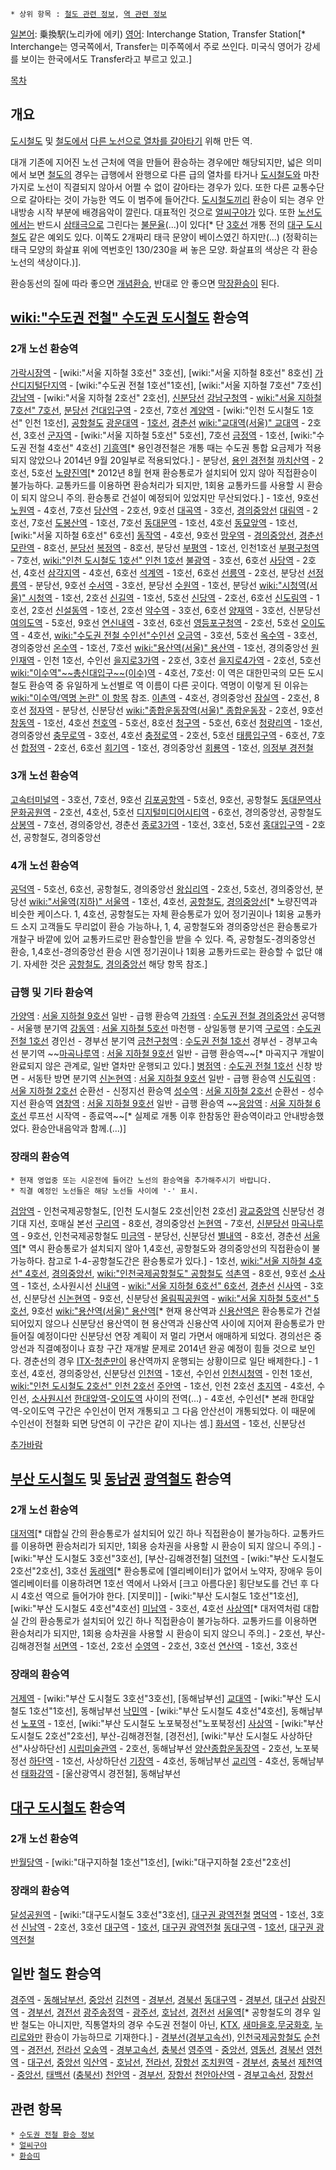  * 상위 항목 : [[철도 관련 정보]], [[역 관련 정보]]

[[일본어]]: 乗換駅(노리카에 에키)
[[영어]]: Interchange Station, Transfer Station[* Interchange는 영국쪽에서, Transfer는 미주쪽에서 주로 쓰인다. 미국식 영어가 강세를 보이는 한국에서도 Transfer라고 부르고 있고.]

[[목차]]

== 개요 ==
[[도시철도]] 및 [[철도]]에서 [[환승|다른 노선으로 열차를 갈아타기]] 위해 만든 역.

대개 기존에 지어진 노선 근처에 역을 만들어 환승하는 경우에만 해당되지만, 넓은 의미에서 보면 [[철도]]의 경우는 급행에서 완행으로 다른 급의 열차를 타거나 [[도시철도]]와 마찬가지로 노선이 직결되지 않아서 어쩔 수 없이 갈아타는 경우가 있다. 또한 다른 교통수단으로 갈아타는 것이 가능한 역도 이 범주에 들어간다. 
[[도시철도]]끼리 환승이 되는 경우 안내방송 시작 부분에 배경음악이 깔린다. 대표적인 것으로 [[얼씨구야]]가 있다. 또한 [[노선도]]에서는 반드시 [[태극|삼태극]]으로 그린다는 [[불문율]](...)이 있다[* 단 [[대구 도시철도 3호선|3호선]] 개통 전의 [[대구 도시철도]] 같은 예외도 있다. 이쪽도 2개짜리 태극 문양이 베이스였긴 하지만(...) (정확히는 태극 모양의 화살표 위에 역번호인 130/230을 써 놓은 모양. 화살표의 색상은 각 환승 노선의 색상이다.)].

환승동선의 질에 따라 좋으면 [[개념환승]], 반대로 안 좋으면 [[막장환승]]이 된다. 

== [[wiki:"수도권 전철" 수도권 도시철도]] 환승역 ==
=== 2개 노선 환승역 ===
[[가락시장역]] - [wiki:"서울 지하철 3호선" 3호선], [wiki:"서울 지하철 8호선" 8호선]
[[가산디지털단지역]] - [wiki:"수도권 전철 1호선"1호선], [wiki:"서울 지하철 7호선" 7호선]
[[강남역]] - [wiki:"서울 지하철 2호선" 2호선], [[신분당선]]
[[강남구청역]] - [[wiki:"서울 지하철 7호선" 7호선]], [[분당선]]
[[건대입구역]] - 2호선, 7호선
[[계양역]] - [wiki:"인천 도시철도 1호선" 인천 1호선], [[공항철도]]
[[광운대역]] - [[1호선]], [[경춘선]]
[[wiki:"교대역(서울)" 교대역]] - 2호선, 3호선
[[군자역]] - [wiki:"서울 지하철 5호선" 5호선], 7호선
[[금정역]] - 1호선, [wiki:"수도권 전철 4호선" 4호선]
[[기흥역]][* 용인경전철은 개통 때는 수도권 통합 요금제가 적용되지 않았으나 2014년 9월 20일부로 적용되었다.] - 분당선, [[용인 경전철]]
[[까치산역]] - 2호선, 5호선
[[노량진역(경부선)|노량]][[노량진역(도시철도)|진역]][* 2012년 8월 현재 환승통로가 설치되어 있지 않아 직접환승이 불가능하다. 교통카드를 이용하면 환승처리가 되지만, 1회용 교통카드를 사용할 시 환승이 되지 않으니 주의. 환승통로 건설이 예정되어 있었지만 무산되었다.] - 1호선, 9호선
[[노원역]] - 4호선, 7호선
[[당산역]] - 2호선, 9호선
[[대곡역(고양)|대곡역]] - 3호선, [[경의중앙선]]
[[대림역]] - 2호선, 7호선
[[도봉산역]] - 1호선, 7호선
[[동대문역]] - 1호선, 4호선
[[동묘앞역]] - 1호선, [wiki:"서울 지하철 6호선" 6호선]
[[동작역]] - 4호선, 9호선
[[망우역]] - [[경의중앙선]], [[경춘선]]
[[모란역]] - 8호선, [[분당선]]
[[복정역]] - 8호선, 분당선
[[부평역]] - 1호선, 인천1호선
[[부평구청역]] - 7호선, [[wiki:"인천 도시철도 1호선" 인천 1호선]]
[[불광역]] - 3호선, 6호선
[[사당역]] - 2호선, 4호선
[[삼각지역]] - 4호선, 6호선
[[석계역]] - 1호선, 6호선
[[선릉역]] - 2호선, 분당선
[[선정릉역]] - 분당선, 9호선
[[수서역(지하)|수서역]] - 3호선, 분당선
[[수원역]] - 1호선, 분당선
[[wiki:"시청역(서울)" 시청역]] - 1호선, 2호선
[[신길역]] - 1호선, 5호선
[[신당역]] - 2호선, 6호선
[[신도림역]] - 1호선, 2호선
[[신설동역]] - 1호선, 2호선
[[약수역]] - 3호선, 6호선
[[양재역]] - 3호선, 신분당선
[[여의도역]] - 5호선, 9호선
[[연신내역]] - 3호선, 6호선
[[영등포구청역]] - 2호선, 5호선
[[오이도역]] - 4호선, [[wiki:"수도권 전철 수인선"수인선]]
[[오금역]] - 3호선, 5호선
[[옥수역]] - 3호선, 경의중앙선
[[온수역]] - 1호선, 7호선
[[wiki:"용산역(서울)" 용산역]] - 1호선, 경의중앙선
[[원인재역]] - 인천 1호선, 수인선
[[을지로3가역]] - 2호선, 3호선
[[을지로4가역]] - 2호선, 5호선
[[wiki:"이수역"~~총신대입구~~(이수)역]] - 4호선, 7호선: 이 역은 대한민국의 모든 도시철도 환승역 중 유일하게 노선별로 역 이름이 다른 곳이다. 역명이 이렇게 된 이유는 [[wiki:"이수역/역명 논란" 이 항목]] 참조.
[[이촌역]] - 4호선, 경의중앙선
[[잠실역]] - 2호선, 8호선
[[정자역]] - 분당선, 신분당선
[[wiki:"종합운동장역(서울)" 종합운동장]] - 2호선, 9호선
[[창동역]] - 1호선, 4호선
[[천호역]] - 5호선, 8호선
[[청구역]] - 5호선, 6호선
[[청량리역]] - 1호선, 경의중앙선
[[충무로역]] - 3호선, 4호선
[[충정로역]] - 2호선, 5호선
[[태릉입구역]] - 6호선, 7호선
[[합정역]] - 2호선, 6호선
[[회기역]] - 1호선, 경의중앙선
[[회룡역]] - 1호선, [[의정부 경전철]]

=== 3개 노선 환승역 ===
[[고속터미널역]] - 3호선, 7호선, 9호선
[[김포공항역]] - 5호선, 9호선, 공항철도
[[동대문역사문화공원역]] - 2호선, 4호선, 5호선
[[디지털미디어시티역]] - 6호선, 경의중앙선, 공항철도
[[상봉역]] - 7호선, 경의중앙선, 경춘선
[[종로3가역]] - 1호선, 3호선, 5호선
[[홍대입구역]] - 2호선, 공항철도, 경의중앙선

=== 4개 노선 환승역 ===
[[공덕역]] - 5호선, 6호선, 공항철도, 경의중앙선
[[왕십리역]] - 2호선, 5호선, 경의중앙선, 분당선
[[wiki:"서울역(지하)" 서울역]] - 1호선, 4호선, [[인천국제공항철도|공항철도]], [[수도권 전철 경의중앙선|경의중앙선]][* 노량진역과 비슷한 케이스다. 1, 4호선, 공항철도는 자체 환승통로가 있어 정기권이나 1회용 교통카드 소지 고객들도 무리없이 환승 가능하나, 1, 4, 공항철도와 경의중앙선은 환승통로가 개찰구 바깥에 있어 교통카드로만 환승할인을 받을 수 있다. 즉, 공항철도-경의중앙선 환승, 1,4호선-경의중앙선  환승 시엔 정기권이나 1회용 교통카드로는 환승할 수 없단 얘기. 자세한 것은 [[인천국제공항철도|공항철도]], [[수도권 전철 경의중앙선|경의중앙선]] 해당 항목 참조.]

=== 급행 및 기타 환승역 ===
[[가양역]] : [[서울 지하철 9호선]] 일반 - 급행 환승역
[[가좌역]] : [[수도권 전철 경의중앙선]] 공덕행 - 서울행 분기역
[[강동역]] : [[서울 지하철 5호선]] 마천행 - 상일동행 분기역
[[구로역]] : [[수도권 전철 1호선]] 경인선 - 경부선 분기역
[[금천구청역]] : [[수도권 전철 1호선]] 경부선 - 경부고속선 분기역
~~[[마곡나루역]] : [[서울 지하철 9호선]] 일반 - 급행 환승역~~[* 마곡지구 개발이 완료되지 않은 관계로, 일반 열차만 운행되고 있다.]
[[병점역]] : [[수도권 전철 1호선]] 신창 방면 - 서동탄 방면 분기역
[[신논현역]] : [[서울 지하철 9호선]] 일반 - 급행 환승역
[[신도림역]] : [[서울 지하철 2호선]] 순환선 - 신정지선 환승역
[[성수역]] : [[서울 지하철 2호선]] 순환선 - 성수지선 환승역
[[염창역]] : [[서울 지하철 9호선]] 일반 - 급행 환승역
~~[[응암역]] : [[서울 지하철 6호선]] 루프선 시작역 - 종료역~~[* 실제로 개통 이후 한참동안 환승역이라고 안내방송했었다. 환승안내음악과 함께.(...)]

=== 장래의 환승역 ===
 * 현재 영업중 또는 시운전에 들어간 노선의 환승역을 추가해주시기 바랍니다.
 * 직결 예정인 노선들은 해당 노선들 사이에 '-' 표시.
[[검암역]] - 인천국제공항철도, [인천 도시철도 2호선|인천 2호선]
[[광교중앙역]] 신분당선 경기대 지선, 호매실 본선
[[구리역]] - 8호선, 경의중앙선
[[논현역]] - 7호선, [[신분당선]]
[[마곡나루역]] - 9호선, 인천국제공항철도
[[미금역]] - 분당선, 신분당선
[[별내역]] - 8호선, 경춘선
[[서울역]][* 역시 환승통로가 설치되지 않아 1,4호선, 공항철도와 경의중앙선의 직접환승이 불가능하다. 참고로 1-4-공항철도간은 환승통로가 있다.] - 1호선, [[wiki:"서울 지하철 4호선" 4호선]], [[경의중앙선]], [[wiki:"인천국제공항철도" 공항철도]]
[[석촌역]] - 8호선, 9호선
[[소사역]] - 1호선, 소사원시선
[[신내역]] - [[wiki:"서울 지하철 6호선" 6호선]], [[경춘선]]
[[신사역]] - 3호선, 신분당선
[[신논현역]] - 9호선, 신분당선 
[[올림픽공원역]] - [[wiki:"서울 지하철 5호선" 5호선]], 9호선
[[wiki:"용산역(서울)" 용산역]][* 현재 용산역과 [[신용산역]]은 환승통로가 건설되어있지 않으나 신분당선 용산역이 현 용산역과 신용산역 사이에 지어져 환승통로가 만들어질 예정이다만 신분당선 연장 계획이 저 멀리 가면서 애매하게 되었다. 경의선은 중앙선과 직결예정이나 효창 구간 재개발 문제로 2014년 완공 예정이 힘들 것으로 보인다. 경춘선의 경우 [[ITX-청춘]]만이 용산역까지 운행되는 상황이므로 일단 배제한다.] - 1호선, 4호선, 경의중앙선, 신분당선
[[인천역]] - 1호선, 수인선
[[인천시청역]] - 인천 1호선, [[wiki:"인천 도시철도 2호선" 인천 2호선]]
[[주안역]] - 1호선, 인천 2호선
[[초지역]] - 4호선, 수인선, [[소사원시선]]
[[한대앞역]]-[[오이도역]] 사이의 전역(...) - 4호선, 수인선[* 본래 한대앞역-오이도역 구간은 수인선이 먼저 개통되고 그 다음 안산선이 개통되었다. 이 때문에 수인선이 전철화 되면 당연히 이 구간은 같이 지나는 셈.] 
[[화서역]] - 1호선, 신분당선

[[추가바람]]
== [[부산 도시철도]] 및 [[동남권]] [[광역철도]] 환승역 ==
=== 2개 노선 환승역 ===
[[대저역]][* 대합실 간의 환승통로가 설치되어 있긴 하나 직접환승이 불가능하다. 교통카드를 이용하면 환승처리가 되지만, 1회용 승차권을 사용할 시 환승이 되지 않으니 주의.] - [wiki:"부산 도시철도 3호선"3호선], [부산-김해경전철]
[[덕천역(부산)|덕천역]] - [wiki:"부산 도시철도 2호선"2호선], 3호선
[[동래역(도시철도)|동래역]][* 환승통로에 [엘리베이터]가 없어서 노약자, 장애우 등이 엘리베이터를 이용하려면 1호선 역에서 나와서 [크고 아름다운] 횡단보도를 건넌 후 다시 4호선 역으로 들어가야 한다. [지못미]] - [wiki:"부산 도시철도 1호선"1호선], [wiki:"부산 도시철도 4호선"4호선]
[[미남역]] - 3호선, 4호선
[[사상역(도시철도)|사상역]][* 대저역처럼 대합실 간의 환승통로가 설치되어 있긴 하나 직접환승이 불가능하다. 교통카드를 이용하면 환승처리가 되지만, 1회용 승차권을 사용할 시 환승이 되지 않으니 주의.] - 2호선, 부산-김해경전철
[[서면역]] - 1호선, 2호선
[[수영역(도시철도)|수영역]] - 2호선, 3호선
[[연산역(부산)|연산역]] - 1호선, 3호선

=== 장래의 환승역 ===
[[거제역]] - [wiki:"부산 도시철도 3호선"3호선], [동해남부선]
[[교대역]] - [wiki:"부산 도시철도 1호선"1호선], 동해남부선
[[낙민역]] - [wiki:"부산 도시철도 4호선"4호선], 동해남부선
[[노포역]] - 1호선, [wiki:"부산 도시철도 노포북정선"노포북정선]
[[사상역]] - [wiki:"부산 도시철도 2호선"2호선], 부산-김해경전철, [경전선], [wiki:"부산 도시철도 사상하단선"사상하단선]
[[시립미술관역]] - 2호선, 동해남부선
[[양산종합운동장역]] - 2호선, 노포북정선
[[하단역]] - 1호선, 사상하단선
[[기장역]] - 4호선, 동해남부선
[[교리역]] - 4호선, 동해남부선
[[태화강역]] - [울산광역시 경전철], 동해남부선

== [[대구 도시철도]] 환승역 ==
=== 2개 노선 환승역 ===
[[반월당역]] - [wiki:"대구지하철 1호선"1호선], [wiki:"대구지하철 2호선"2호선] 

=== 장래의 환승역 ===
[[달성공원역]] - [wiki:"대구도시철도 3호선"3호선], [[대구권 광역전철]]
[[명덕역]] - 1호선, 3호선
[[신남역]] - 2호선, 3호선 
[[대구역]] - [[대구 도시철도1 호선|1호선]], [[대구권 광역전철]]
[[동대구역]] - [[대구 도시철도 1호선|1호선]], [[대구권 광역전철]]
== 일반 철도 환승역 ==
[[경주역]] - [[동해남부선]], [[중앙선]]
[[김천역]] - [[경부선]], [[경북선]]
[[동대구역]] - [[경부선]], [[대구선]]
[[삼랑진역]] - [[경부선]], [[경전선]]
[[광주송정역(호남선)|광주송정역]] - [[광주선]], [[호남선]], [[경전선]]
[[서울역]][* 공항철도의 경우 일반 철도는 아니지만, 직통열차의 경우 수도권 전철이 아닌, [[KTX]], [[새마을호]],[[무궁화호]], [[누리로]]와만 환승이 가능하므로 기재한다.] - [[경부선]]([[경부고속선]]), [[인천국제공항철도]]
[[순천역(전라남도)|순천역]] - [[경전선]], [[전라선]]
[[오송역]] - [[경부고속선]], [[충북선]]
[[영주역]] - [[중앙선]], [[영동선]], [[경북선]]
[[영천역]] - [[대구선]], [[중앙선]]
[[익산역]] - [[호남선]], [[전라선]], [[장항선]]
[[조치원역]] - [[경부선]], [[충북선]]
[[제천역]] - [[중앙선]], [[태백선]] ([[충북선]])
[[천안역]] - [[경부선]], [[장항선]]
[[천안아산역 (온양온천)|천안아산역]] - [[경부고속선]], [[장항선]]

== 관련 항목 ==
 * [[수도권 전철 환승 정보]]
 * [[얼씨구야]]
 * [[환승띠]]
